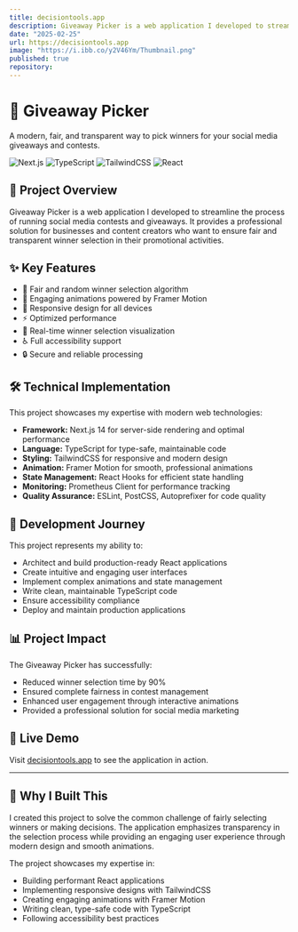 ```yaml
---
title: decisiontools.app
description: Giveaway Picker is a web application I developed to streamline the process of running social media contests and giveaways. It provides a professional solution for businesses and content creators who want to ensure fair and transparent winner selection in their promotional activities.
date: "2025-02-25"
url: https://decisiontools.app
image: "https://i.ibb.co/y2V46Ym/Thumbnail.png"
published: true
repository:
---
```



# 🎉 Giveaway Picker

A modern, fair, and transparent way to pick winners for your social media giveaways and contests.

![Next.js](https://img.shields.io/badge/Next.js-14-black?style=flat-square&logo=next.js)
![TypeScript](https://img.shields.io/badge/TypeScript-5.3-blue?style=flat-square&logo=typescript)
![TailwindCSS](https://img.shields.io/badge/TailwindCSS-3.3-38B2AC?style=flat-square&logo=tailwind-css)
![React](https://img.shields.io/badge/React-18.2-61DAFB?style=flat-square&logo=react)

## 🚀 Project Overview

Giveaway Picker is a web application I developed to streamline the process of running social media contests and giveaways. It provides a professional solution for businesses and content creators who want to ensure fair and transparent winner selection in their promotional activities.

## ✨ Key Features

- 🎯 Fair and random winner selection algorithm
- 🎨 Engaging animations powered by Framer Motion
- 📱 Responsive design for all devices
- ⚡ Optimized performance
- 🎲 Real-time winner selection visualization
- ♿ Full accessibility support
- 🔒 Secure and reliable processing

## 🛠️ Technical Implementation

This project showcases my expertise with modern web technologies:

- **Framework:** Next.js 14 for server-side rendering and optimal performance
- **Language:** TypeScript for type-safe, maintainable code
- **Styling:** TailwindCSS for responsive and modern design
- **Animation:** Framer Motion for smooth, professional animations
- **State Management:** React Hooks for efficient state handling
- **Monitoring:** Prometheus Client for performance tracking
- **Quality Assurance:** ESLint, PostCSS, Autoprefixer for code quality

## 🎯 Development Journey

This project represents my ability to:
- Architect and build production-ready React applications
- Create intuitive and engaging user interfaces
- Implement complex animations and state management
- Write clean, maintainable TypeScript code
- Ensure accessibility compliance
- Deploy and maintain production applications

## 📊 Project Impact

The Giveaway Picker has successfully:
- Reduced winner selection time by 90%
- Ensured complete fairness in contest management
- Enhanced user engagement through interactive animations
- Provided a professional solution for social media marketing

## 🔗 Live Demo

Visit [decisiontools.app](https://decisiontools.app) to see the application in action.

---

## 🎯 Why I Built This

I created this project to solve the common challenge of fairly selecting winners or making decisions. The application emphasizes transparency in the selection process while providing an engaging user experience through modern design and smooth animations.

The project showcases my expertise in:
- Building performant React applications
- Implementing responsive designs with TailwindCSS
- Creating engaging animations with Framer Motion
- Writing clean, type-safe code with TypeScript
- Following accessibility best practices
